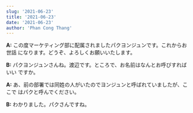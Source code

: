 ```yaml
---
slug: '2021-06-23'
title: '2021-06-23'
date: '2021-06-23'
author: 'Phan Cong Thang'
---
```


**A:** この度マーケティング部に配属されましたパクヨンジュンです。これからお世話
になります。どうぞ、よろしくお願いいたします。

**B:** パクヨンジュンさんね。渡辺です。ところで、お名前はなんとお呼びすればいい
ですか。

**A:** あ、前の部署では同姓の人がいたのでヨンジュンと呼ばれていましたが、ここで
はパクと呼んでください。

**B:** わかりました。パクさんですね。

